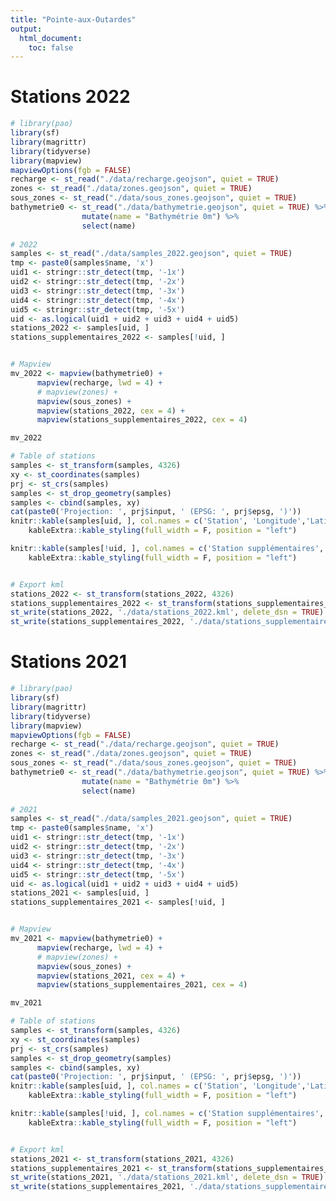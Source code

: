 ```yaml
---
title: "Pointe-aux-Outardes"
output:
  html_document:
    toc: false
---
```


<style type="text/css">
.main-container {
  max-width: 1800px;
  margin-left: auto;
  margin-right: auto;
}
</style>

# Stations 2022 

```r
# library(pao)
library(sf)
library(magrittr)
library(tidyverse)
library(mapview)
mapviewOptions(fgb = FALSE)
recharge <- st_read("./data/recharge.geojson", quiet = TRUE)
zones <- st_read("./data/zones.geojson", quiet = TRUE)
sous_zones <- st_read("./data/sous_zones.geojson", quiet = TRUE)
bathymetrie0 <- st_read("./data/bathymetrie.geojson", quiet = TRUE) %>%
                mutate(name = "Bathymétrie 0m") %>%
                select(name)
                
# 2022
samples <- st_read("./data/samples_2022.geojson", quiet = TRUE)
tmp <- paste0(samples$name, 'x')
uid1 <- stringr::str_detect(tmp, '-1x')
uid2 <- stringr::str_detect(tmp, '-2x')
uid3 <- stringr::str_detect(tmp, '-3x')
uid4 <- stringr::str_detect(tmp, '-4x')
uid5 <- stringr::str_detect(tmp, '-5x')
uid <- as.logical(uid1 + uid2 + uid3 + uid4 + uid5)
stations_2022 <- samples[uid, ]
stations_supplementaires_2022 <- samples[!uid, ]


# Mapview
mv_2022 <- mapview(bathymetrie0) +
      mapview(recharge, lwd = 4) +
      # mapview(zones) +
      mapview(sous_zones) +
      mapview(stations_2022, cex = 4) +
      mapview(stations_supplementaires_2022, cex = 4)

mv_2022

# Table of stations
samples <- st_transform(samples, 4326)
xy <- st_coordinates(samples)
prj <- st_crs(samples)
samples <- st_drop_geometry(samples)
samples <- cbind(samples, xy)
cat(paste0('Projection: ', prj$input, ' (EPSG: ', prj$epsg, ')'))
knitr::kable(samples[uid, ], col.names = c('Station', 'Longitude','Latitude'), row.names = FALSE) %>%
    kableExtra::kable_styling(full_width = F, position = "left")

knitr::kable(samples[!uid, ], col.names = c('Station supplémentaires', 'Longitude','Latitude'), row.names = FALSE) %>%
    kableExtra::kable_styling(full_width = F, position = "left")


# Export kml
stations_2022 <- st_transform(stations_2022, 4326)
stations_supplementaires_2022 <- st_transform(stations_supplementaires_2022, 4326)
st_write(stations_2022, './data/stations_2022.kml', delete_dsn = TRUE)
st_write(stations_supplementaires_2022, './data/stations_supplementaires_2022.kml', delete_dsn = TRUE)
```


# Stations 2021

```r
# library(pao)
library(sf)
library(magrittr)
library(tidyverse)
library(mapview)
mapviewOptions(fgb = FALSE)
recharge <- st_read("./data/recharge.geojson", quiet = TRUE)
zones <- st_read("./data/zones.geojson", quiet = TRUE)
sous_zones <- st_read("./data/sous_zones.geojson", quiet = TRUE)
bathymetrie0 <- st_read("./data/bathymetrie.geojson", quiet = TRUE) %>%
                mutate(name = "Bathymétrie 0m") %>%
                select(name)
                
# 2021
samples <- st_read("./data/samples_2021.geojson", quiet = TRUE)
tmp <- paste0(samples$name, 'x')
uid1 <- stringr::str_detect(tmp, '-1x')
uid2 <- stringr::str_detect(tmp, '-2x')
uid3 <- stringr::str_detect(tmp, '-3x')
uid4 <- stringr::str_detect(tmp, '-4x')
uid5 <- stringr::str_detect(tmp, '-5x')
uid <- as.logical(uid1 + uid2 + uid3 + uid4 + uid5)
stations_2021 <- samples[uid, ]
stations_supplementaires_2021 <- samples[!uid, ]


# Mapview
mv_2021 <- mapview(bathymetrie0) +
      mapview(recharge, lwd = 4) +
      # mapview(zones) +
      mapview(sous_zones) +
      mapview(stations_2021, cex = 4) +
      mapview(stations_supplementaires_2021, cex = 4)

mv_2021

# Table of stations
samples <- st_transform(samples, 4326)
xy <- st_coordinates(samples)
prj <- st_crs(samples)
samples <- st_drop_geometry(samples)
samples <- cbind(samples, xy)
cat(paste0('Projection: ', prj$input, ' (EPSG: ', prj$epsg, ')'))
knitr::kable(samples[uid, ], col.names = c('Station', 'Longitude','Latitude'), row.names = FALSE) %>%
    kableExtra::kable_styling(full_width = F, position = "left")

knitr::kable(samples[!uid, ], col.names = c('Station supplémentaires', 'Longitude','Latitude'), row.names = FALSE) %>%
    kableExtra::kable_styling(full_width = F, position = "left")


# Export kml
stations_2021 <- st_transform(stations_2021, 4326)
stations_supplementaires_2021 <- st_transform(stations_supplementaires_2021, 4326)
st_write(stations_2021, './data/stations_2021.kml', delete_dsn = TRUE)
st_write(stations_supplementaires_2021, './data/stations_supplementaires_2021.kml', delete_dsn = TRUE)
```
